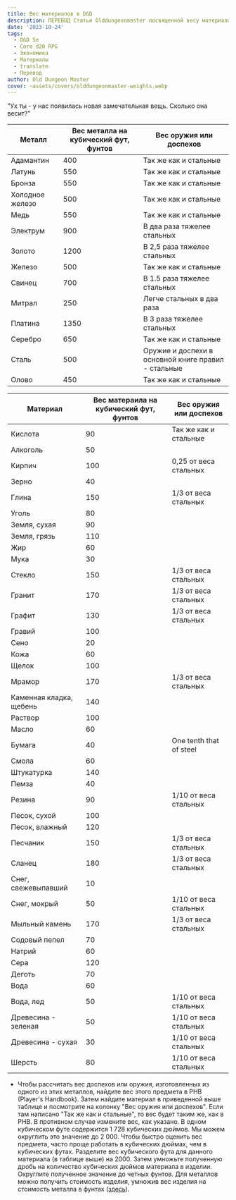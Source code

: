 ```yaml
---
title: Вес материалов в D&D
description: ПЕРЕВОД Статьи Olddungeonmaster посвященной весу материалов
date: '2023-10-24'
tags:
  - D&D 5e
  - Core d20 RPG
  - Экономика
  - Материалы
  - translate
  - Перевод
author: Old Dungeon Master
cover: ~assets/covers/olddungeonmaster-weights.webp
---
```


"Ух ты - у нас появилась новая замечательная вещь. Сколько она весит?"

| Металл          | Вес металла на кубический фут, фунтов | Вес оружия или доспехов                             |
| --------------- | ------------------------------------- | --------------------------------------------------- |
| Адамантин       | 400                                   | Так же как и стальные                               |
| Латунь          | 550                                   | Так же как и стальные                               |
| Бронза          | 550                                   | Так же как и стальные                               |
| Холодное железо | 500                                   | Так же как и стальные                               |
| Медь            | 550                                   | Так же как и стальные                               |
| Электрум        | 900                                   | В два раза тяжелее стальных                         |
| Золото          | 1200                                  | В 2,5 раза тяжелее стальных                         |
| Железо          | 500                                   | Так же как и стальные                               |
| Свинец          | 700                                   | В 1.5 раза тяжелее стальных                         |
| Митрал          | 250                                   | Легче стальных в два раза                           |
| Платина         | 1350                                  | В 3 раза тяжелее стальных                           |
| Серебро         | 650                                   | Так же как и стальные                               |
| Сталь           | 500                                   | Оружие и доспехи в основной книге правил - стальные |
| Олово           | 450                                   | Так же как и стальные                               |

| Материал                | Вес матераила на кубический фут, фунтов | Вес оружия или доспехов |
| ----------------------- | --------------------------------------- | ----------------------- |
| Кислота                 | 90                                      | Так же как и стальные   |
| Алкоголь                | 50                                      |                         |
| Кирпич                  | 100                                     | 0,25 от веса стальных   |
| Зерно                   | 40                                      |                         |
| Глина                   | 150                                     | 1/3 от веса стальных    |
| Уголь                   | 80                                      |                         |
| Земля, сухая            | 90                                      |                         |
| Земля, грязь            | 110                                     |                         |
| Жир                     | 60                                      |                         |
| Мука                    | 30                                      |                         |
| Стекло                  | 150                                     | 1/3 от веса стальных    |
| Гранит                  | 170                                     | 1/3 от веса стальных    |
| Графит                  | 130                                     | 1/3 от веса стальных    |
| Гравий                  | 100                                     |                         |
| Сено                    | 20                                      |                         |
| Кожа                    | 60                                      |                         |
| Щелок                   | 100                                     |                         |
| Мрамор                  | 170                                     | 1/3 от веса стальных    |
| Каменная кладка, щебень | 140                                     |                         |
| Раствор                 | 100                                     |                         |
| Масло                   | 60                                      |                         |
| Бумага                  | 40                                      | One tenth that of steel |
| Смола                   | 60                                      |                         |
| Штукатурка              | 140                                     |                         |
| Пемза                   | 40                                      |                         |
| Резина                  | 90                                      | 1/10 от веса стальных   |
| Песок, сухой            | 100                                     |                         |
| Песок, влажный          | 120                                     |                         |
| Песчаник                | 150                                     | 1/3 от веса стальных    |
| Сланец                  | 180                                     | 1/3 от веса стальных    |
| Снег, свежевыпавший     | 10                                      |                         |
| Снег, мокрый            | 50                                      | 1/10 от веса стальных   |
| Мыльный камень          | 170                                     | 1/3 от веса стальных    |
| Содовый пепел           | 70                                      |                         |
| Натрий                  | 60                                      |                         |
| Сера                    | 120                                     |                         |
| Деготь                  | 70                                      |                         |
| Вода                    | 60                                      |                         |
| Вода, лед               | 50                                      | 1/10 от веса стальных   |
| Древесина - зеленая     | 50                                      | 1/10 от веса стальных   |
| Древесина - сухая       | 30                                      | 1/10 от веса стальных   |
| Шерсть                  | 80                                      | 1/10 от веса стальных   |

- Чтобы рассчитать вес доспехов или оружия, изготовленных из одного из этих металлов, найдите вес этого предмета в PHB (Player's Handbook). Затем найдите материал в приведенной выше таблице и посмотрите на колонку "Вес оружия или доспехов". Если там написано "Так же как и стальные", то вес будет таким же, как в PHB. В противном случае измените вес, как указано.
  В одном кубическом футе содержится 1 728 кубических дюймов. Мы можем округлить это значение до 2 000.
  Чтобы быстро оценить вес предмета, часто проще работать в кубических дюймах, чем в кубических футах. Разделите вес кубического фута для данного материала (в таблице выше) на 2000. Затем умножьте полученную дробь на количество кубических дюймов материала в изделии. Округлите полученное значение до четных фунтов.
  Для металлов можно получить стоимость изделия, умножив вес изделия на стоимость металла в фунтах ([здесь](https://cyborgsandmages.com/posts/translations/olddungeonmaster-metals)).
